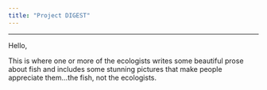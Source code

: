 ```yaml
---
title: "Project DIGEST"
---
```


***

Hello, 

This is where one or more of the ecologists writes some beautiful prose about fish and includes some stunning pictures that make people appreciate them...the fish, not the ecologists. 










